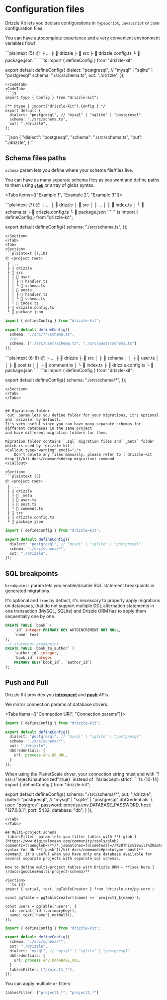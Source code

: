 
# Configuration files
Drizzle Kit lets you declare configurations in `TypeScript`, `JavaScript` or `JSON` configuration files.  

You can have autocomplete experience and a very convenient environment variables flow!  

<Section>
```plaintext {5}
📦 <project root>
 ├ ...
 ├ 📂 drizzle
 ├ 📂 src
 ├ 📜 drizzle.config.ts
 └ 📜 package.json
```
<CodeTabs items={["drizzle.config.ts", "drizzle.config.js", "drizzle.config.json"]}>
<CodeTab>
```ts
import { defineConfig } from "drizzle-kit";

export default defineConfig({
  dialect: "postgresql", // "mysql" | "sqlite" | "postgresql"
  schema: "./src/schema.ts",
  out: "./drizzle",
});
```
</CodeTab>
<CodeTab>
```js
import type { Config } from "drizzle-kit";

/** @type { import("drizzle-kit").Config } */
export default {
  dialect: "postgresql", // "mysql" | "sqlite" | "postgresql"
  schema: "./src/schema.ts",
  out: "./drizzle",
};
```
</CodeTab>
<CodeTab>
```json
{
  "dialect": "postgresql",
  "schema": "./src/schema.ts",
  "out": "./drizzle",
}
```
</CodeTab>
</CodeTabs>
</Section>

## Schema files paths
`schema` param lets you define where your schema file/files live.  

You can have as many separate schema files as you want and define paths to them using 
**[`glob`](https://www.digitalocean.com/community/tools/glob?comments=true&glob=/**/*.js&matches=false&tests=//%20This%20will%20match%20as%20it%20ends%20with%20'.js'&tests=/hello/world.js&tests=//%20This%20won't%20match!&tests=/test/some/globs)**
 or array of globs syntax.

<Tabs items={["Example 1", "Example 2", "Example 3"]}>
<Tab>
<Section>
```plaintext {7}
📦 <project root>
 ├ ...
 ├ 📂 drizzle
 ├ 📂 src
 │ ├ ...
 │ ├ 📜 index.ts
 │ └ 📜 schema.ts 
 ├ 📜 drizzle.config.ts
 └ 📜 package.json
```
```ts
import { defineConfig } from "drizzle-kit";

export default defineConfig({
  schema: "./src/schema.ts",
});
```
</Section>
</Tab>
<Tab>
<Section>
```plaintext {7,10}
📦 <project root>
 ├ ...
 ├ 📂 drizzle
 ├ 📂 src
 │ ├ 📂 user
 │ │ ├ 📜 handler.ts 
 │ │ └ 📜 schema.ts 
 │ ├ 📂 posts
 │ │ ├ 📜 handler.ts 
 │ │ └ 📜 schema.ts 
 │ └ 📜 index.ts
 ├ 📜 drizzle.config.ts
 └ 📜 package.json
```
```ts
import { defineConfig } from "drizzle-kit";

export default defineConfig({
  schema: "./src/**/schema.ts",
  //or
  schema: ["./src/user/schema.ts", "./src/posts/schema.ts"]
});
```
</Section>
</Tab>
<Tab>
<Section>
```plaintext {6-8}
📦 <project root>
 ├ ...
 ├ 📂 drizzle
 ├ 📂 src
 │ ├ 📂 schema
 │ │ ├ 📜 user.ts 
 │ │ ├ 📜 post.ts 
 │ │ └ 📜 comment.ts 
 │ └ 📜 index.ts
 ├ 📜 drizzle.config.ts
 └ 📜 package.json
```
```ts
import { defineConfig } from "drizzle-kit";

export default defineConfig({
  schema: "./src/schema/*",
});
```
</Section>
</Tab>
</Tabs>


## Migrations folder
`out` param lets you define folder for your migrations, it's optional and `drizzle` by default.  
It's very useful since you can have many separate schemas for different databases in the same project 
and have different migration folders for them.  
  
Migration folder contains `.sql` migration files and `_meta` folder which is used by `drizzle-kit`
<Callout type="warning" emoji="⚠️">
	Don't delete any files manually, please refer to [`drizzle-kit drop`](/kit-docs/commands#drop-migration) command
</Callout>

<Section>
```plaintext {3}
📦 <project root>
 ├ ...
 ├ 📂 drizzle
 │ ├ 📂 _meta
 │ ├ 📜 user.ts 
 │ ├ 📜 post.ts 
 │ └ 📜 comment.ts 
 ├ 📂 src
 ├ 📜 drizzle.config.ts
 └ 📜 package.json
```
```ts {5}
import { defineConfig } from "drizzle-kit";

export default defineConfig({
  dialect: "postgresql", // "mysql" | "sqlite" | "postgresql"
  schema: "./src/schema/*",
  out: "./drizzle",
});
```
</Section>

## SQL breakpoints
`breakpoints` param lets you enable/disable SQL statement breakpoints in generated migrations.

It's optional and `true` by default, 
it's necessary to properly apply migrations on databases, that do not support multiple DDL alternation statements in one transaction (MySQL, SQLite) 
and Drizzle ORM has to apply them sequentially one by one.
```sql {5}
CREATE TABLE `book` (
	`id` integer PRIMARY KEY AUTOINCREMENT NOT NULL,
	`name` text
);
--> statement-breakpoint
CREATE TABLE `book_to_author` (
	`author_id` integer,
	`book_id` integer,
	PRIMARY KEY(`book_id`, `author_id`)
);
```
## Push and Pull
Drizzle Kit provides you **[introspect](/kit-docs/commands#introspect--pull)** and **[push](/kit-docs/commands#prototype--push)** APIs.  

We mirror connection params of database drivers.

<Tabs items={["Connection URI", "Connection params"]}>
<Tab>
```ts {8}
import { defineConfig } from "drizzle-kit";

export default defineConfig({
  dialect: "postgresql", // "mysql" | "sqlite" | "postgresql"
  schema: "./src/schema/*",
  out: "./drizzle",
  dbCredentials: {
    url: process.env.DB_URL,
  }
});
```
<Callout type="info" emoji="ℹ️">
When using the PlanetScale driver, your connection string must end with `?ssl={"rejectUnauthorized":true}` instead of `?sslaccept=strict`.
</Callout>

</Tab>
<Tab>
```ts {10-14}
import { defineConfig } from "drizzle-kit";

export default defineConfig({
  schema: "./src/schema/*",
  out: "./drizzle",
  dialect: "postgresql", // "mysql" | "sqlite" | "postgresql"
  dbCredentials: {
    user: "postgres",
    password: process.env.DATABASE_PASSWORD,
    host: "127.0.0.1",
    port: 5432,
    database: "db",
  }
});
```
</Tab>
</Tabs>

## Multi-project schema
`tablesFilter` param lets you filter tables with **[`glob`](https://www.digitalocean.com/community/tools/glob?comments=true&glob=/**/*.js&matches=false&tests=//%20This%20will%20match%20as%20it%20ends%20with%20'.js'&tests=/hello/world.js&tests=//%20This%20won't%20match!&tests=/test/some/globs)** 
syntax for db **[`push`](/kit-docs/commands#prototype--push)** command. It's useful when you have only one database available for several separate projects with separate sql schemas.  

How to define multi-project tables with Drizzle ORM — **[see here.](/docs/goodies#multi-project-schema)**

<Section>
```ts {3}
import { serial, text, pgTableCreator } from 'drizzle-orm/pg-core';

const pgTable = pgTableCreator((name) => `project1_${name}`);

const users = pgTable('users', {
  id: serial('id').primaryKey(),
  name: text('name').notNull(),
});
```
```ts {7}
import { defineConfig } from "drizzle-kit";

export default defineConfig({
  schema: "./src/schema/*",
  out: "./drizzle",
  dialect: "mysql", // "mysql" | "sqlite" | "postgresql"
  dbCredentials: {
    url: process.env.DATABASE_URL,
  }
  tablesFilter: ["project1_*"],
});
```
</Section>

You can apply multiple `or` filters:
```ts
tablesFilter: ["project1_*", "project2_*"]
```
